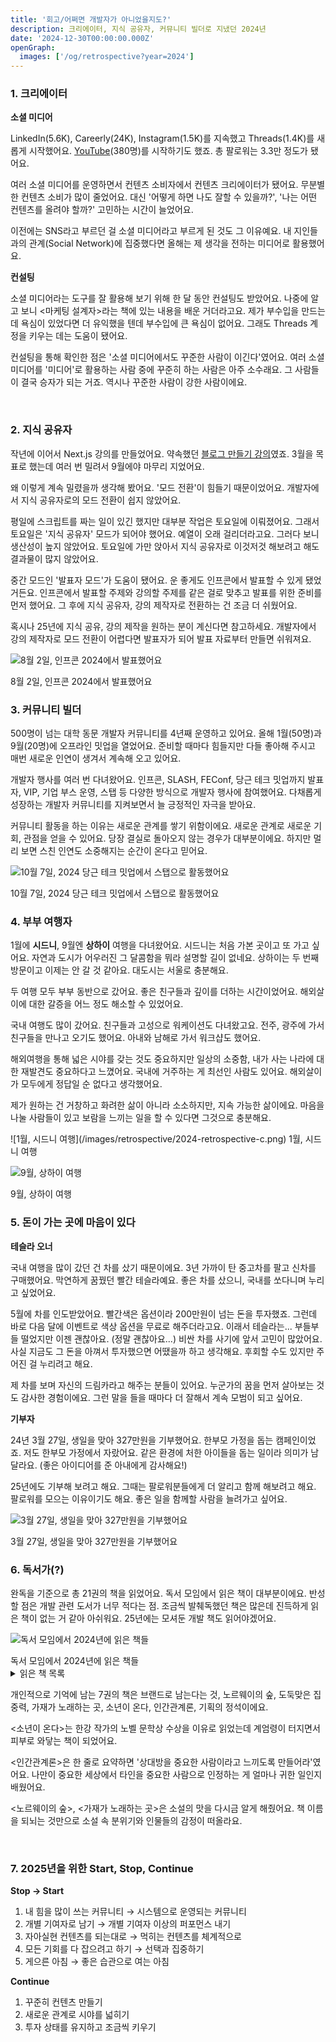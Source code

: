 ```yaml
---
title: '회고/어쩌면 개발자가 아니었을지도?'
description: 크리에이터, 지식 공유자, 커뮤니티 빌더로 지냈던 2024년
date: '2024-12-30T00:00:00.000Z'
openGraph:
  images: ['/og/retrospective?year=2024']
---
```


### 1. 크리에이터

**소셜 미디어**

LinkedIn(5.6K), Careerly(24K), Instagram(1.5K)를 지속했고 Threads(1.4K)를 새롭게 시작했어요. [YouTube](https://www.youtube.com/@hajoeun)(380명)를 시작하기도 했죠. 총 팔로워는 3.3만 정도가 됐어요. 

여러 소셜 미디어를 운영하면서 컨텐츠 소비자에서 컨텐츠 크리에이터가 됐어요. 무분별한 컨텐츠 소비가 많이 줄었어요. 대신 '어떻게 하면 나도 잘할 수 있을까?', '나는 어떤 컨텐츠를 올려야 할까?' 고민하는 시간이 늘었어요.

이전에는 SNS라고 부르던 걸 소셜 미디어라고 부르게 된 것도 그 이유예요. 내 지인들과의 관계(Social Network)에 집중했다면 올해는 제 생각을 전하는 미디어로 활용했어요.

**컨설팅**

소셜 미디어라는 도구를 잘 활용해 보기 위해 한 달 동안 컨설팅도 받았어요. 나중에 알고 보니 \<마케팅 설계자\>라는 책에 있는 내용을 배운 거더라고요. 제가 부수입을 만드는데 욕심이 있었다면 더 유익했을 텐데 부수입에 큰 욕심이 없어요. 그래도 Threads 계정을 키우는 데는 도움이 됐어요.

컨설팅을 통해 확인한 점은 '소셜 미디어에서도 꾸준한 사람이 이긴다'였어요. 여러 소셜 미디어를 '미디어'로 활용하는 사람 중에 꾸준히 하는 사람은 아주 소수래요. 그 사람들이 결국 승자가 되는 거죠. 역시나 꾸준한 사람이 강한 사람이에요.

<br/>

### 2. 지식 공유자

작년에 이어서 Next.js 강의를 만들었어요. 약속했던 [블로그 만들기 강의](https://inf.run/heKES)였죠. 3월을 목표로 했는데 여러 번 밀려서 9월에야 마무리 지었어요.

왜 이렇게 계속 밀렸을까 생각해 봤어요. '모드 전환'이 힘들기 때문이었어요. 개발자에서 지식 공유자로의 모드 전환이 쉽지 않았어요.

평일에 스크립트를 짜는 일이 있긴 했지만 대부분 작업은 토요일에 이뤄졌어요. 그래서 토요일은 '지식 공유자' 모드가 되어야 했어요. 예열이 오래 걸리더라고요. 그러다 보니 생산성이 높지 않았어요. 토요일에 가만 앉아서 지식 공유자로 이것저것 해보려고 해도 결과물이 많지 않았어요. 

중간 모드인 '발표자 모드'가 도움이 됐어요. 운 좋게도 인프콘에서 발표할 수 있게 됐었거든요. 인프콘에서 발표할 주제와 강의할 주제를 같은 걸로 맞추고 발표를 위한 준비를 먼저 했어요. 그 후에 지식 공유자, 강의 제작자로 전환하는 건 조금 더 쉬웠어요.

혹시나 25년에 지식 공유, 강의 제작을 원하는 분이 계신다면 참고하세요. 개발자에서 강의 제작자로 모드 전환이 어렵다면 발표자가 되어 발표 자료부터 만들면 쉬워져요.

![8월 2일, 인프콘 2024에서 발표했어요](/images/retrospective/2024-retrospective-a.png)
<Caption>8월 2일, 인프콘 2024에서 발표했어요</Caption>

<br/>

### 3. 커뮤니티 빌더

500명이 넘는 대학 동문 개발자 커뮤니티를 4년째 운영하고 있어요. 올해 1월(50명)과 9월(20명)에 오프라인 밋업을 열었어요. 준비할 때마다 힘들지만 다들 좋아해 주시고 매번 새로운 인연이 생겨서 계속해 오고 있어요.

개발자 행사를 여러 번 다녀왔어요. 인프콘, SLASH, FEConf, 당근 테크 밋업까지 발표자, VIP, 기업 부스 운영, 스탭 등 다양한 방식으로 개발자 행사에 참여했어요. 다채롭게 성장하는 개발자 커뮤니티를 지켜보면서 늘 긍정적인 자극을 받아요.

커뮤니티 활동을 하는 이유는 새로운 관계를 쌓기 위함이에요. 새로운 관계로 새로운 기회, 관점을 얻을 수 있어요. 당장 결실로 돌아오지 않는 경우가 대부분이에요. 하지만 멀리 보면 스친 인연도 소중해지는 순간이 온다고 믿어요.

![10월 7일, 2024 당근 테크 밋업에서 스탭으로 활동했어요](/images/retrospective/2024-retrospective-b.png)
<Caption>10월 7일, 2024 당근 테크 밋업에서 스탭으로 활동했어요</Caption>

<br/>

### 4. 부부 여행자

1월에 **시드니**, 9월엔 **상하이** 여행을 다녀왔어요. 시드니는 처음 가본 곳이고 또 가고 싶어요. 자연과 도시가 어우러진 그 달콤함을 뭐라 설명할 길이 없네요. 상하이는 두 번째 방문이고 이제는 안 갈 것 같아요. 대도시는 서울로 충분해요.

두 여행 모두 부부 동반으로 갔어요. 좋은 친구들과 깊이를 더하는 시간이었어요. 해외살이에 대한 갈증을 어느 정도 해소할 수 있었어요.

국내 여행도 많이 갔어요. 친구들과 고성으로 워케이션도 다녀왔고요. 전주, 광주에 가서 친구들을 만나고 오기도 했어요. 아내와 남해로 가서 워크샵도 했어요.

해외여행을 통해 넓은 시야를 갖는 것도 중요하지만 일상의 소중함, 내가 사는 나라에 대한 재발견도 중요하다고 느꼈어요. 국내에 거주하는 게 최선인 사람도 있어요. 해외살이가 모두에게 정답일 순 없다고 생각했어요.

제가 원하는 건 거창하고 화려한 삶이 아니라 소소하지만, 지속 가능한 삶이에요. 마음을 나눌 사람들이 있고 보람을 느끼는 일을 할 수 있다면 그것으로 충분해요.

<div style={{ display: 'flex', gap: '8px' }}>
![1월, 시드니 여행](/images/retrospective/2024-retrospective-c.png)
<Caption>1월, 시드니 여행</Caption>

![9월, 상하이 여행](/images/retrospective/2024-retrospective-d.png)
<Caption>9월, 상하이 여행</Caption>
</div>

### 5. 돈이 가는 곳에 마음이 있다

**테슬라 오너**

국내 여행을 많이 갔던 건 차를 샀기 때문이에요. 3년 가까이 탄 중고차를 팔고 신차를 구매했어요. 막연하게 꿈꿨던 빨간 테슬라예요. 좋은 차를 샀으니, 국내를 쏘다니며 누리고 싶었어요.

5월에 차를 인도받았어요. 빨간색은 옵션이라 200만원이 넘는 돈을 투자했죠. 그런데 바로 다음 달에 이벤트로 색상 옵션을 무료로 해주더라고요. 이래서 테슬라는... 부들부들 떨었지만 이젠 괜찮아요. (정말 괜찮아요...) 비싼 차를 사기에 앞서 고민이 많았어요. 사실 지금도 그 돈을 아껴서 투자했으면 어땠을까 하고 생각해요. 후회할 수도 있지만 주어진 걸 누리려고 해요.

제 차를 보며 자신의 드림카라고 해주는 분들이 있어요. 누군가의 꿈을 먼저 살아보는 것도 감사한 경험이에요. 그런 말을 들을 때마다 더 잘해서 계속 모범이 되고 싶어요.

**기부자**

24년 3월 27일, 생일을 맞아 327만원을 기부했어요. 한부모 가정을 돕는 캠페인이었죠. 저도 한부모 가정에서 자랐어요. 같은 환경에 처한 아이들을 돕는 일이라 의미가 남달라요. (좋은 아이디어를 준 아내에게 감사해요!)

25년에도 기부해 보려고 해요. 그때는 팔로워분들에게 더 알리고 함께 해보려고 해요. 팔로워를 모으는 이유이기도 해요. 좋은 일을 함께할 사람을 늘려가고 싶어요.

![3월 27일, 생일을 맞아 327만원을 기부했어요](/images/retrospective/2024-retrospective-e.png)
<Caption>3월 27일, 생일을 맞아 327만원을 기부했어요</Caption>
<br/>

### 6. 독서가(?)

완독을 기준으로 총 21권의 책을 읽었어요. 독서 모임에서 읽은 책이 대부분이에요. 반성할 점은 개발 관련 도서가 너무 적다는 점. 조금씩 발췌독했던 책은 많은데 진득하게 읽은 책이 없는 거 같아 아쉬워요. 25년에는 모셔둔 개발 책도 읽어야겠어요.

![독서 모임에서 2024년에 읽은 책들](/images/retrospective/2024-retrospective-f.png)
<Caption>독서 모임에서 2024년에 읽은 책들</Caption>

<details>
    <summary>읽은 책 목록</summary>
    <ol>
      <li>1. 형법의 눈</li>
      <li>2. 인간 실격</li>
      <li>3. 재밌어서 밤새 읽는 물리 이야기</li>
      <li>4. **브랜드로 남는다는 것**</li>
      <li>5. 불안</li>
      <li>6. 최종 경고: 6도의 멸종</li>
      <li>7. 총보다 강한 실</li>
      <li>8. **노르웨이의 숲**</li>
      <li>9. **도둑맞은 집중력**</li>
      <li>10. 가짜노동</li>
      <li>11. 줄무늬 파자마를 입은 소년</li>
      <li>12. 슬럼독 밀리어네어</li>
      <li>13. **가재가 노래하는 곳**</li>
      <li>14. 오베라는 남자</li>
      <li>15. 햄릿</li>
      <li>16. 프로젝트 헤일메리</li>
      <li>17. **소년이 온다**</li>
      <li>18. **인간관계론**</li>
      <li>19. 이처럼 사소한 것들</li>
      <li>20. **기획의 정석**</li>
      <li>21. 모던 리액트 Deep Dive</li>
    </ol>
</details>

개인적으로 기억에 남는 7권의 책은 브랜드로 남는다는 것, 노르웨이의 숲, 도둑맞은 집중력, 가재가 노래하는 곳, 소년이 온다, 인간관계론, 기획의 정석이에요.

\<소년이 온다\>는 한강 작가의 노벨 문학상 수상을 이유로 읽었는데 계엄령이 터지면서 피부로 와닿는 책이 되었어요.

\<인간관계론\>은 한 줄로 요약하면 '상대방을 중요한 사람이라고 느끼도록 만들어라'였어요. 나만이 중요한 세상에서 타인을 중요한 사람으로 인정하는 게 얼마나 귀한 일인지 배웠어요.

\<노르웨이의 숲\>, \<가재가 노래하는 곳\>은 소설의 맛을 다시금 알게 해줬어요. 책 이름을 되뇌는 것만으로 소설 속 분위기와 인물들의 감정이 떠올라요.

<br/>

### 7. 2025년을 위한 Start, Stop, Continue

**Stop → Start**

1. 내 힘을 많이 쓰는 커뮤니티 → 시스템으로 운영되는 커뮤니티
2. 개별 기여자로 남기 → 개별 기여자 이상의 퍼포먼스 내기
3. 자아실현 컨텐츠를 되는대로 → 먹히는 컨텐츠를 체계적으로
4. 모든 기회를 다 잡으려고 하기 → 선택과 집중하기
5. 게으른 아침 → 좋은 습관으로 여는 아침

**Continue**

1. 꾸준히 컨텐츠 만들기
2. 새로운 관계로 시야를 넓히기
3. 투자 상태를 유지하고 조금씩 키우기